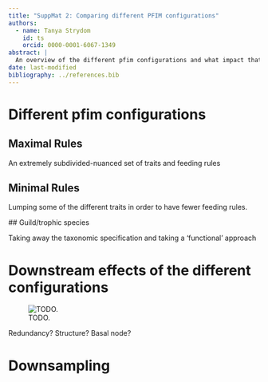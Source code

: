 ```yaml
---
title: "SuppMat 2: Comparing different PFIM configurations"
authors:
  - name: Tanya Strydom
    id: ts
    orcid: 0000-0001-6067-1349
abstract: |
  An overview of the different pfim configurations and what impact that has on the resulting networks
date: last-modified
bibliography: ../references.bib
---
```


# Different pfim configurations

## Maximal Rules

An extremely subdivided-nuanced set of traits and feeding rules

## Minimal Rules

Lumping some of the different traits in order to have fewer feeding rules. 

## Guild/trophic species

Taking away the taxonomic specification and taking a 'functional' approach

# Downstream effects of the different configurations

![TODO.](figures/summary_pfim.png)

Redundancy? Structure? Basal node?

# Downsampling